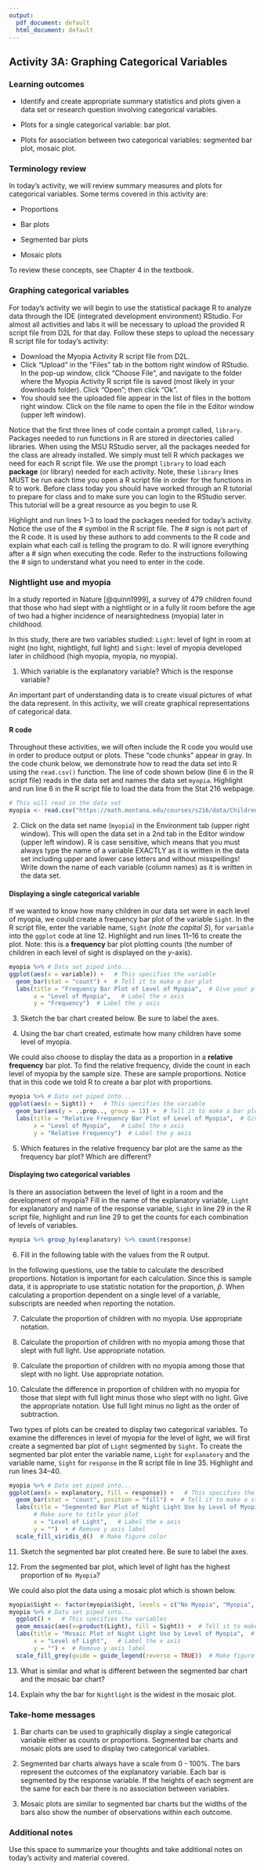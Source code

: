 ```yaml
---
output:
  pdf_document: default
  html_document: default
---
```

## Activity 3A:  Graphing Categorical Variables

\setstretch{1}

### Learning outcomes

* Identify and create appropriate summary statistics and plots given a data set or research question involving categorical variables.
  
* Plots for a single categorical variable: bar plot.

* Plots for association between two categorical variables:
  segmented bar plot, mosaic plot.

### Terminology review

In today's activity, we will review summary measures and plots for categorical variables.  Some terms covered in this activity are:

* Proportions 

* Bar plots

* Segmented bar plots

* Mosaic plots

To review these concepts, see Chapter 4 in the textbook.  

### Graphing categorical variables

For today's activity we will begin to use the statistical package R to analyze data through the IDE (integrated development environment) RStudio.  For almost all activities and labs it will be necessary to upload the provided R script file from D2L for that day.  Follow these steps to upload the necessary R script file for today's activity: 

* Download the Myopia Activity R script file from D2L.
* Click "Upload" in the "Files" tab in the bottom right window of RStudio. In the pop-up window, click "Choose File", and navigate to the folder where the Myopia Activity R script file is saved (most likely in your downloads folder). Click "Open"; then click "Ok". 
* You should see the uploaded file appear in the list of files in the bottom right window. Click on the file name to open the file in the Editor window (upper left window).

Notice that the first three lines of code contain a prompt called, `library`.  Packages needed to run functions in R are stored in directories called libraries.  When using the MSU RStudio server, all the packages needed for the class are already installed.  We simply must tell R which packages we need for each R script file.  We use the prompt `library` to load each **package** (or library) needed for each activity. Note, these `library` lines MUST be run each time you open a R script file in order for the functions in R to work. Before class today you should have worked through an R tutorial to prepare for class and to make sure you can login to the RStudio server.  This tutorial will be a great resource as you begin to use R.

Highlight and run lines 1--3 to load the packages needed for today's activity. Notice the use of the \# symbol in the R script file.  The \# sign is not part of the R code. It is used by these authors to add comments to the R code and explain what each call is telling the program to do.
R will ignore everything after a \# sign when executing the code. Refer to the instructions following the \# sign to understand what you need to enter in the code.

### Nightlight use and myopia {-}

In a study reported in Nature [@quinn1999], a survey of 479 children found that those who had slept with a nightlight or in a fully lit room before the age of two had a higher incidence of nearsightedness (myopia) later in childhood.

In this study, there are two variables studied: `Light`: level of light in room at night (no light, nightlight, full light) and `Sight`: level of myopia developed later in childhood (high myopia, myopia, no myopia).  

1. Which variable is the explanatory variable? Which is the response variable?

\vspace{0.8in}

An important part of understanding data is to create visual pictures of what the data represent.  In this activity, we will create graphical representations of categorical data.  

#### R code {-}

Throughout these activities, we will often include the R code you would use in order to produce output or plots. These "code chunks" appear in gray. In the code chunk below, we demonstrate how to read the data set into R using the `read.csv()` function.  The line of code shown below (line 6 in the R script file) reads in the data set and names the data set `myopia`.  Highlight and run line 6 in the R script file to load the data from the Stat 216 webpage.

```r
# This will read in the data set
myopia <- read.csv("https://math.montana.edu/courses/s216/data/ChildrenLightSight.csv") 
```

2.  Click on the data set name (`myopia`) in the Environment tab (upper right window).  This will open the data set in a 2nd tab in the Editor window (upper left window).  R is case sensitive, which means that you must always type the name of a variable EXACTLY as it is written in the data set including upper and lower case letters and without misspellings!  Write down the name of each variable (column names) as it is written in the data set.  

\vspace{0.3in}

#### Displaying a single categorical variable {-}

If we wanted to know how many children in our data set were in each level of myopia, we could create a frequency bar plot of the variable `Sight`.  In the R script file, enter the variable name, `Sight` (*note the capital S*), for `variable` into the `ggplot` code at line 12.  Highlight and run lines 11--16 to create the plot.   Note: this is a **frequency** bar plot plotting counts (the number of children in each level of sight is displayed on the $y$-axis).  

```r
myopia %>% # Data set piped into...
ggplot(aes(x = variable)) +   # This specifies the variable
  geom_bar(stat = "count") +  # Tell it to make a bar plot
  labs(title = "Frequency Bar Plot of Level of Myopia",  # Give your plot a title
       x = "Level of Myopia",   # Label the x axis
       y = "Frequency")  # Label the y axis
```

3. Sketch the bar chart created below.  Be sure to label the axes.

\vspace{2in}

4. Using the bar chart created, estimate how many children have some level of myopia.

\vspace{0.2in}

We could also choose to display the data as a proportion in a **relative frequency** bar plot. To find the relative frequency, divide the count in each level of myopia by the sample size.  These are sample proportions. Notice that in this code we told R to create a bar plot with proportions.  

```r
myopia %>% # Data set piped into...
ggplot(aes(x = Sight)) +   # This specifies the variable
  geom_bar(aes(y = ..prop.., group = 1)) +  # Tell it to make a bar plot with proportions
  labs(title = "Relative Frequency Bar Plot of Level of Myopia",  # Give your plot a title
       x = "Level of Myopia",   # Label the x axis
       y = "Relative Frequency")  # Label the y axis

```

5.  Which features in the relative frequency bar plot are the same as the frequency bar plot?  Which are different?

\newpage

#### Displaying two categorical variables {-}

Is there an association between the level of light in a room and the development of myopia?  Fill in the name of the explanatory variable, `Light` for explanatory and name of the response variable, `Sight` in line 29 in the R script file, highlight and run line 29 to get the counts for each combination of levels of variables. 

```r
myopia %>% group_by(explanatory) %>% count(response)
```

6.  Fill in the following table with the values from the R output.

\begin{center}
\begingroup
\setlength{\tabcolsep}{14pt} % Default value: 6pt
\renewcommand{\arraystretch}{2} % Default value: 1
\begin{tabular}{|c|c|c|c|c|}
\hline
 & \multicolumn{3}{|c|}{\textbf{Light Level}} & \\ \hline
\textbf{Myopia Level} & Full Light & Nightlight & No Light & Total \\ \hline
 High Myopia & & & & \\ \hline
 Myopia & & & & \\ \hline
 No Myopia & & & & \\ \hline
 Total & & & & \\ \hline  
\end{tabular}
\endgroup
\end{center}

In the following questions, use the table to calculate the described proportions.  Notation is important for each calculation. Since this is sample data, it is appropriate to use statistic notation for the proportion, $\hat{p}$. When calculating a proportion dependent on a single level of a variable, subscripts are needed when reporting the notation.

7.  Calculate the proportion of children with no myopia. Use appropriate notation.
\vspace{0.3in}

8.  Calculate the proportion of children with no myopia among those that slept with full light. Use appropriate notation.
\vspace{0.3in}

9.  Calculate the proportion of children with no myopia among those that slept with no light. Use appropriate notation.
\vspace{0.3in}

10.  Calculate the difference in proportion of children with no myopia for those that slept with full light minus those who slept with no light. Give the appropriate notation. Use full light minus no light as the order of subtraction.
\vspace{0.3in}

Two types of plots can be created to display two categorical variables.  To examine the differences in level of myopia for the level of light, we will first create a segmented bar plot of `Light` segmented by `Sight`.  To create the segmented bar plot enter the variable name, `Light` for `explanatory` and the variable name, `Sight` for `response` in the R script file in line 35. Highlight and run lines 34--40.

```r
myopia %>% # Data set piped into...
ggplot(aes(x = explanatory, fill = response)) +   # This specifies the variables
  geom_bar(stat = "count", position = "fill") +  # Tell it to make a stacked bar plot
  labs(title = "Segmented Bar Plot of Night Light Use by Level of Myopia",  
       # Make sure to title your plot 
       x = "Level of Light",   # Label the x axis
       y = "")  + # Remove y axis label
  scale_fill_viridis_d()  # Make figure color
```

11. Sketch the segmented bar plot created here. Be sure to label the axes.  

\vspace{2in}

12. From the segmented bar plot, which level of light has the highest proportion of `No Myopia`?

\vspace{0.5in}

We could also plot the data using a mosaic plot which is shown below.  

```r
myopia$Sight <- factor(myopia$Sight, levels = c("No Myopia", "Myopia", "High Myopia"))
myopia %>% # Data set piped into...
  ggplot() +   # This specifies the variables
  geom_mosaic(aes(x=product(Light), fill = Sight)) +  # Tell it to make a mosaic plot
  labs(title = "Mosaic Plot of Night Light Use by Level of Myopia",  # Make sure to title your plot 
       x = "Level of Light",   # Label the x axis
       y = "") +  # Remove y axis label
  scale_fill_grey(guide = guide_legend(reverse = TRUE))  # Make figure color
```

13.  What is similar and what is different between the segmented bar chart and the mosaic bar chart?

\vspace{1in}

14.  Explain why the bar for `Nightlight` is the widest in the mosaic plot.

\vspace{0.8in}


### Take-home messages

1.	Bar charts can be used to graphically display a single categorical variable either as counts or proportions.  Segmented bar charts and mosaic plots are used to display two categorical variables.

2. Segmented bar charts always have a scale from 0 - 100%. The bars represent the outcomes of the explanatory variable. Each bar is segmented by the response variable. If the heights of each segment are the same for each bar there is no association between variables.

3. Mosaic plots are similar to segmented bar charts but the widths of the bars also show the number of observations within each outcome. 


### Additional notes

Use this space to summarize your thoughts and take additional notes on today's activity and material covered.

\newpage

